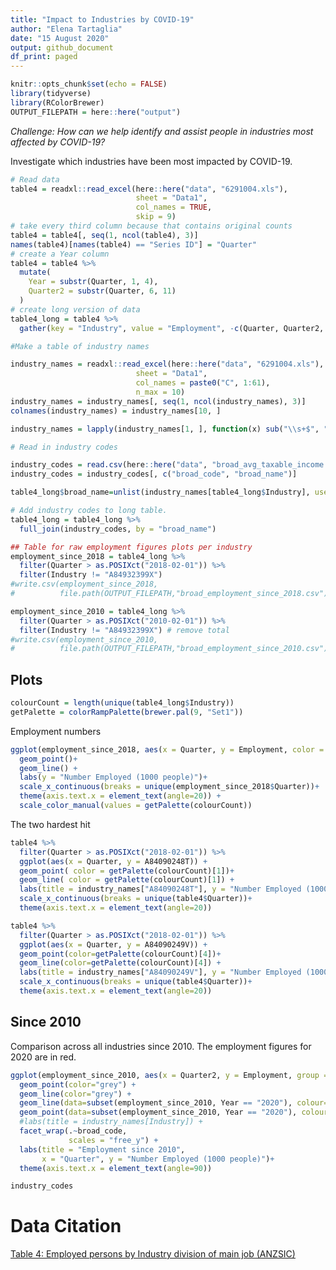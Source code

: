 ```yaml
---
title: "Impact to Industries by COVID-19"
author: "Elena Tartaglia"
date: "15 August 2020"
output: github_document
df_print: paged
---
```


```r
knitr::opts_chunk$set(echo = FALSE)
library(tidyverse)
library(RColorBrewer)
OUTPUT_FILEPATH = here::here("output")
```

*Challenge: How can we help identify and assist people in industries most affected by COVID-19?*

Investigate which industries have been most impacted by COVID-19.

```r
# Read data
table4 = readxl::read_excel(here::here("data", "6291004.xls"),
                            sheet = "Data1",
                            col_names = TRUE,
                            skip = 9)
# take every third column because that contains original counts
table4 = table4[, seq(1, ncol(table4), 3)]
names(table4)[names(table4) == "Series ID"] = "Quarter"
# create a Year column
table4 = table4 %>%
  mutate(
    Year = substr(Quarter, 1, 4),
    Quarter2 = substr(Quarter, 6, 11)
  )
# create long version of data
table4_long = table4 %>%
  gather(key = "Industry", value = "Employment", -c(Quarter, Quarter2, Year))
```


```r
#Make a table of industry names 

industry_names = readxl::read_excel(here::here("data", "6291004.xls"),
                            sheet = "Data1",
                            col_names = paste0("C", 1:61),
                            n_max = 10)
industry_names = industry_names[, seq(1, ncol(industry_names), 3)]
colnames(industry_names) = industry_names[10, ]

industry_names = lapply(industry_names[1, ], function(x) sub("\\s+$", "", stringr::str_extract(x, "[^;]*")))
```


```r
# Read in industry codes

industry_codes = read.csv(here::here("data", "broad_avg_taxable_income.csv"))
industry_codes = industry_codes[, c("broad_code", "broad_name")]
```

```r
table4_long$broad_name=unlist(industry_names[table4_long$Industry], use.names = FALSE)
```


```r
# Add industry codes to long table.
table4_long = table4_long %>%
  full_join(industry_codes, by = "broad_name")
```



```r
## Table for raw employment figures plots per industry
employment_since_2018 = table4_long %>%
  filter(Quarter > as.POSIXct("2018-02-01")) %>%
  filter(Industry != "A84932399X")
#write.csv(employment_since_2018,
#          file.path(OUTPUT_FILEPATH,"broad_employment_since_2018.csv"))
```


```r
employment_since_2010 = table4_long %>%
  filter(Quarter > as.POSIXct("2010-02-01")) %>%
  filter(Industry != "A84932399X") # remove total
#write.csv(employment_since_2010,
#          file.path(OUTPUT_FILEPATH,"broad_employment_since_2010.csv"))
```


## Plots


```r
colourCount = length(unique(table4_long$Industry))
getPalette = colorRampPalette(brewer.pal(9, "Set1"))
```



Employment numbers


```r
ggplot(employment_since_2018, aes(x = Quarter, y = Employment, color = broad_name)) +
  geom_point()+
  geom_line() +
  labs(y = "Number Employed (1000 people)")+
  scale_x_continuous(breaks = unique(employment_since_2018$Quarter))+
  theme(axis.text.x = element_text(angle=20)) +
  scale_color_manual(values = getPalette(colourCount))
```


The two hardest hit

```r
table4 %>%
  filter(Quarter > as.POSIXct("2018-02-01")) %>%
  ggplot(aes(x = Quarter, y = A84090248T)) +
  geom_point( color = getPalette(colourCount)[1])+
  geom_line( color = getPalette(colourCount)[1]) +
  labs(title = industry_names["A84090248T"], y = "Number Employed (1000 people)")+
  scale_x_continuous(breaks = unique(table4$Quarter))+
  theme(axis.text.x = element_text(angle=20)) 
```



```r
table4 %>%
  filter(Quarter > as.POSIXct("2018-02-01")) %>%
  ggplot(aes(x = Quarter, y = A84090249V)) +
  geom_point(color=getPalette(colourCount)[4])+
  geom_line(color=getPalette(colourCount)[4]) +
  labs(title = industry_names["A84090249V"], y = "Number Employed (1000 people)")+
  scale_x_continuous(breaks = unique(table4$Quarter))+
  theme(axis.text.x = element_text(angle=20)) 
```

## Since 2010 {.tabset}

Comparison across all industries since 2010. The employment figures for 2020 are in red.


```r
ggplot(employment_since_2010, aes(x = Quarter2, y = Employment, group = factor(Year))) +
  geom_point(color="grey") +
  geom_line(color="grey") +
  geom_line(data=subset(employment_since_2010, Year == "2020"), colour="red") +
  geom_point(data=subset(employment_since_2010, Year == "2020"), colour="red") +
  #labs(title = industry_names[Industry]) +
  facet_wrap(.~broad_code,
             scales = "free_y") +
  labs(title = "Employment since 2010",
       x = "Quarter", y = "Number Employed (1000 people)")+
  theme(axis.text.x = element_text(angle=90)) 
```

```r
industry_codes
```





# Data Citation

[Table 4: Employed persons by Industry division of main job (ANZSIC) ](https://beta.abs.gov.au/statistics/labour/employment-and-unemployment/labour-force-australia-detailed/latest-release#data-download)
